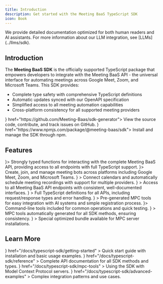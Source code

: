 ```yaml
---
title: Introduction
description: Get started with the Meeting BaaS TypeScript SDK
icon: Book
---
```


<Callout type="info">
  We provide detailed documentation optimized for both human readers and AI assistants. For more information about our LLM integration, see
  [LLMs](../llms/sdk).
</Callout>

## Introduction

The **Meeting BaaS SDK** is the officially supported TypeScript package that empowers developers to integrate with the Meeting BaaS API - the universal interface for automating meetings across Google Meet, Zoom, and Microsoft Teams. This SDK provides:

- Complete type safety with comprehensive TypeScript definitions
- Automatic updates synced with our OpenAPI specification
- Simplified access to all meeting automation capabilities
- Cross-platform consistency for all supported meeting providers

<Cards>
  <Card title="GitHub Repository" icon={<Github className="text-gray-400" />} href="https://github.com/Meeting-Baas/sdk-generator">
    View the source code, contribute, and track issues on GitHub.
  </Card>
  <Card title="npm Package" icon={<Package className="text-red-400" />} href="https://www.npmjs.com/package/@meeting-baas/sdk">
    Install and manage the SDK through npm.
  </Card>
</Cards>

## Features

<Cards>
  <Card title="BaaS API Client" icon={<Code className="text-blue-400" />}>
    Strongly typed functions for interacting with the complete Meeting BaaS API,
    providing access to all endpoints with full TypeScript support.
  </Card>
  <Card title="Bot Management" icon={<Bot className="text-green-400" />}>
    Create, join, and manage meeting bots across platforms including Google
    Meet, Zoom, and Microsoft Teams.
  </Card>
  <Card
    title="Calendar Integration"
    icon={<Calendar className="text-purple-400" />}
  >
    Connect calendars and automatically schedule meeting recordings with support
    for multiple providers.
  </Card>
  <Card
    title="Complete API Coverage"
    icon={<CheckCircle className="text-teal-400" />}
  >
    Access to all Meeting BaaS API endpoints with consistent, well-documented
    interfaces.
  </Card>
  <Card
    title="TypeScript Support"
    icon={<FileType className="text-orange-400" />}
  >
    Full TypeScript definitions for all APIs, including request/response types
    and error handling.
  </Card>
  <Card
    title="MPC Tool Integration"
    icon={<Wrench className="text-yellow-400" />}
  >
    Pre-generated MPC tools for easy integration with AI systems and simple
    registration process.
  </Card>
  <Card title="CLI Interface" icon={<Terminal className="text-red-400" />}>
    Command-line tools included for common operations and quick testing.
  </Card>
  <Card
    title="Automatic Tool Generation"
    icon={<Cog className="text-indigo-400" />}
  >
    MPC tools automatically generated for all SDK methods, ensuring consistency.
  </Card>
  <Card
    title="Combined Package Mode"
    icon={<Package className="text-pink-400" />}
  >
    Special optimized bundle available for MPC server installations.
  </Card>
</Cards>

## Learn More

<Cards>
  <Card
    title="Getting Started"
    icon={<Zap />}
    href="/docs/typescript-sdk/getting-started"
  >
    Quick start guide with installation and basic usage examples.
  </Card>
  <Card
    title="API Reference"
    icon={<FileText />}
    href="/docs/typescript-sdk/reference"
  >
    Complete API documentation for all SDK methods and types.
  </Card>
  <Card
    title="MPC Tools"
    icon={<Wrench />}
    href="/docs/typescript-sdk/mpc-tools"
  >
    Using the SDK with Model Context Protocol servers.
  </Card>
  <Card
    title="Advanced Examples"
    icon={<MessageSquareText />}
    href="/docs/typescript-sdk/advanced-examples"
  >
    Complex integration patterns and use cases.
  </Card>
</Cards>
